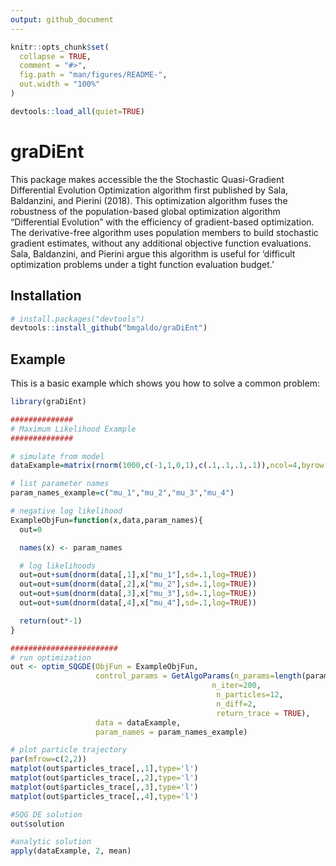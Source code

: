 ```yaml
---
output: github_document
---
```


<!-- README.md is generated from README.Rmd. Please edit that file -->

```r
knitr::opts_chunk$set(
  collapse = TRUE,
  comment = "#>",
  fig.path = "man/figures/README-",
  out.width = "100%"
)

devtools::load_all(quiet=TRUE)
```

# graDiEnt

<!-- badges: start -->
<!-- badges: end -->

This package makes accessible the the Stochastic Quasi-Gradient Differential Evolution Optimization algorithm first published by Sala, Baldanzini, and Pierini (2018). This optimization algorithm fuses the robustness of the population-based global optimization algorithm "Differential Evolution" with the efficiency of gradient-based optimization. The derivative-free algorithm uses population members to build stochastic gradient estimates, without any additional objective function evaluations. Sala, Baldanzini, and Pierini argue this algorithm is useful for 'difficult optimization problems under a tight function evaluation budget.'


## Installation

<!-- You can install the released version of graDiEnt from [CRAN](https://CRAN.R-project.org) with: -->

<!-- ``` r -->
<!-- install.packages("graDiEnt") -->
<!-- ``` -->

<!-- And the development version from [GitHub](https://github.com/) with: -->

``` r
# install.packages("devtools")
devtools::install_github("bmgaldo/graDiEnt")
```
## Example

This is a basic example which shows you how to solve a common problem:

```r
library(graDiEnt)

##############
# Maximum Likelihood Example
##############

# simulate from model
dataExample=matrix(rnorm(1000,c(-1,1,0,1),c(.1,.1,.1,.1)),ncol=4,byrow = TRUE)

# list parameter names
param_names_example=c("mu_1","mu_2","mu_3","mu_4")

# negative log likelihood
ExampleObjFun=function(x,data,param_names){
  out=0

  names(x) <- param_names

  # log likelihoods
  out=out+sum(dnorm(data[,1],x["mu_1"],sd=.1,log=TRUE))
  out=out+sum(dnorm(data[,2],x["mu_2"],sd=.1,log=TRUE))
  out=out+sum(dnorm(data[,3],x["mu_3"],sd=.1,log=TRUE))
  out=out+sum(dnorm(data[,4],x["mu_4"],sd=.1,log=TRUE))

  return(out*-1)
}

########################
# run optimization
out <- optim_SQGDE(ObjFun = ExampleObjFun,
                   control_params = GetAlgoParams(n_params=length(param_names_example),
                                             n_iter=200,
                                              n_particles=12,
                                              n_diff=2,
                                              return_trace = TRUE),
                   data = dataExample,
                   param_names = param_names_example)

# plot particle trajectory
par(mfrow=c(2,2))
matplot(out$particles_trace[,,1],type='l')
matplot(out$particles_trace[,,2],type='l')
matplot(out$particles_trace[,,3],type='l')
matplot(out$particles_trace[,,4],type='l')

#SQG DE solution
out$solution

#analytic solution
apply(dataExample, 2, mean)

```
